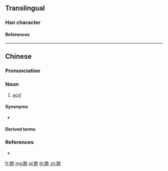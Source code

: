 {{character info/new}}
==Translingual==

===Han character===
{{Han char|rn=164|rad=酉|as=06|sn=13|four=1461|canj=MWHGU|ids=⿰酉先}}

====References====
{{Han ref|kx=1283.051|hdz=63581.020|uh=9170}}

----

==Chinese==
{{zh-forms}}
{{zh-wp}}

===Pronunciation===
{{zh-pron
|m=xiān
|c=sin1
|cat=n
}}

===Noun===
{{zh-noun}}

# {{lb|zh|organic chemistry|Mainland|Hong Kong}} [[acyl]]

====Synonyms====
* {{qualifier|dated|still used in Taiwan}} {{zh-l|醯}}

====Derived terms====
{{zh-der|酰胺}}

===References===
* {{R:twedu|C14730}}

[[fr:酰]]
[[mg:酰]]
[[pl:酰]]
[[th:酰]]
[[zh:酰]]